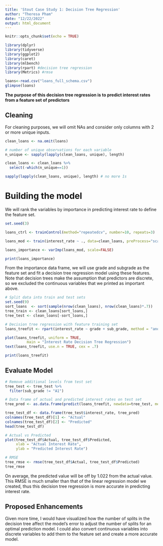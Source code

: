 ```yaml
---
title: 'Stout Case Study 1: Decision Tree Regression'
author: "Theresa Pham"
date: "12/22/2022"
output: html_document
---
```


```r
knitr::opts_chunk$set(echo = TRUE)

library(dplyr)
library(tidyverse)
library(ggplot2)
library(caret)
library(mlbench)
library(rpart) #decision tree regression
library(Metrics) #rmse
```

```r
loans<-read.csv("loans_full_schema.csv")
glimpse(loans)
```

**The purpose of this decision tree regression is to predict interest rates from a feature set of predictors**

## Cleaning
For cleaning purposes, we will omit NAs and consider only columns with 2 or more unique inputs.
```r
clean_loans <- na.omit(loans)

# number of unique observations for each variable
n_unique <- sapply(lapply(clean_loans, unique), length)

clean_loans <- clean_loans %>%
  select(-which(n_unique==1))

sapply(lapply(clean_loans, unique), length) # no more 1s
```

# Building the model
We will rank the variables by importance in predicting interest rate to define the feature set.
```r
set.seed(3)

loans_ctrl <- trainControl(method="repeatedcv", number=10, repeats=3)

loans_mod <- train(interest_rate ~ ., data=clean_loans, preProcess="scale", trControl=loans_ctrl)

loans_importance <- varImp(loans_mod, scale=FALSE)

print(loans_importance)
```

From the importance data frame, we will use grade and subgrade as the feature set and fit a decision tree regression model using these features. Note that decision trees make the assumption that predictors are discrete, so we excluded the continuous variables that we printed as important above.

```r
# Split data into train and test sets
set.seed(9)
sort_loans  <- sort(sample(nrow(clean_loans), nrow(clean_loans)*.7))
tree_train <- clean_loans[sort_loans,]
tree_test <- clean_loans[-sort_loans,]

# Decision tree regression with feature training set
loans_treefit <- rpart(interest_rate ~ grade + sub_grade, method = "anova", data = tree_train)

plot(loans_treefit, uniform = TRUE,
          main = "Interest Rate Decision Tree Regression")
text(loans_treefit, use.n = TRUE, cex = .7)

print(loans_treefit)
```

## Evaluate Model
```r
# Remove additional levels from test set
tree_test <- tree_test %>% 
  filter(sub_grade != "A1") 

# Data frame of actual and predicted interest rates on test set
tree_pred <- as.data.frame(predict(loans_treefit, newdata=tree_test, method="anova"))

tree_test_df <- data.frame(tree_test$interest_rate, tree_pred)
colnames(tree_test_df)[1] <- "Actual"
colnames(tree_test_df)[2] <- "Predicted"
head(tree_test_df)
```
```r
# Actual vs Predicted
plot(tree_test_df$Actual, tree_test_df$Predicted, 
     xlab = "Actual Interest Rate", 
     ylab = "Predicted Interest Rate")

# RMSE
tree_rmse <- rmse(tree_test_df$Actual, tree_test_df$Predicted)
tree_rmse
```
On average, the predicted value will be off by 1.022 from the actual value. This RMSE is much smaller than that of the linear regression model we created, thus this decision tree regression is more accurate in predicting interest rate.

## Proposed Enhancements
Given more time, I would have visualized how the number of splits in the decision tree affect the model's error to adjust the number of splits for an optimal prediction model. I could also convert continuous variables into discrete variables to add them to the feature set and create a more accurate model. 